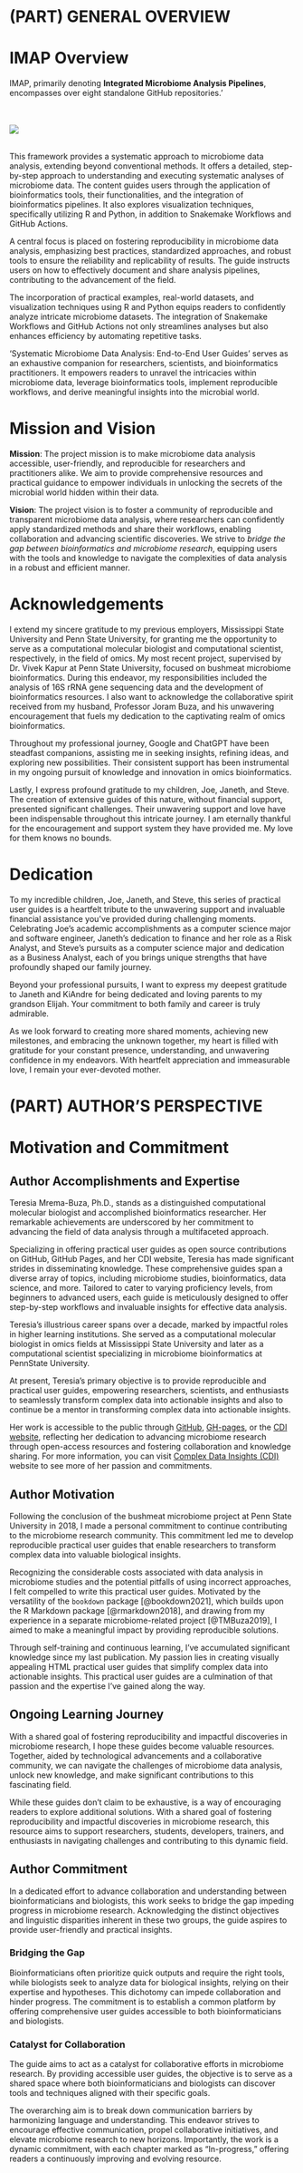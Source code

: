 # (PART) GENERAL OVERVIEW {-}

# IMAP Overview {-}

IMAP, primarily denoting **Integrated Microbiome Analysis Pipelines**, encompasses over eight standalone GitHub repositories.' 

<br>
<br>
![](images/imap.png)
<br>
<br>


This framework provides a systematic approach to microbiome data analysis, extending beyond conventional methods. It offers a detailed, step-by-step approach to understanding and executing systematic analyses of microbiome data. The content guides users through the application of bioinformatics tools, their functionalities, and the integration of bioinformatics pipelines. It also explores visualization techniques, specifically utilizing R and Python, in addition to Snakemake Workflows and GitHub Actions.

A central focus is placed on fostering reproducibility in microbiome data analysis, emphasizing best practices, standardized approaches, and robust tools to ensure the reliability and replicability of results. The guide instructs users on how to effectively document and share analysis pipelines, contributing to the advancement of the field.

The incorporation of practical examples, real-world datasets, and visualization techniques using R and Python equips readers to confidently analyze intricate microbiome datasets. The integration of Snakemake Workflows and GitHub Actions not only streamlines analyses but also enhances efficiency by automating repetitive tasks.

'Systematic Microbiome Data Analysis: End-to-End User Guides' serves as an exhaustive companion for researchers, scientists, and bioinformatics practitioners. It empowers readers to unravel the intricacies within microbiome data, leverage bioinformatics tools, implement reproducible workflows, and derive meaningful insights into the microbial world.

# Mission and Vision {-}

**Mission**: The project mission is to make microbiome data analysis accessible, user-friendly, and reproducible for researchers and practitioners alike. We aim to provide comprehensive resources and practical guidance to empower individuals in unlocking the secrets of the microbial world hidden within their data.

**Vision**: The project vision is to foster a community of reproducible and transparent microbiome data analysis, where researchers can confidently apply standardized methods and share their workflows, enabling collaboration and advancing scientific discoveries. We strive to *bridge the gap between bioinformatics and microbiome research*, equipping users with the tools and knowledge to navigate the complexities of data analysis in a robust and efficient manner.


# Acknowledgements {-}

I extend my sincere gratitude to my previous employers, Mississippi State University and Penn State University, for granting me the opportunity to serve as a computational molecular biologist and computational scientist, respectively, in the field of omics. My most recent project, supervised by Dr. Vivek Kapur at Penn State University, focused on bushmeat microbiome bioinformatics. During this endeavor, my responsibilities included the analysis of 16S rRNA gene sequencing data and the development of bioinformatics resources. I also want to acknowledge the collaborative spirit received from my husband, Professor Joram Buza, and his unwavering encouragement that fuels my dedication to the captivating realm of omics bioinformatics.

Throughout my professional journey, Google and ChatGPT have been steadfast companions, assisting me in seeking insights, refining ideas, and exploring new possibilities. Their consistent support has been instrumental in my ongoing pursuit of knowledge and innovation in omics bioinformatics.

Lastly, I express profound gratitude to my children, Joe, Janeth, and Steve. The creation of extensive guides of this nature, without financial support, presented significant challenges. Their unwavering support and love have been indispensable throughout this intricate journey. I am eternally thankful for the encouragement and support system they have provided me. My love for them knows no bounds.

# Dedication {-}

To my incredible children, Joe, Janeth, and Steve, this series of practical user guides is a heartfelt tribute to the unwavering support and invaluable financial assistance you've provided during challenging moments. Celebrating Joe's academic accomplishments as a computer science major and software engineer, Janeth's dedication to finance and her role as a Risk Analyst, and Steve's pursuits as a computer science major and dedication as a Business Analyst, each of you brings unique strengths that have profoundly shaped our family journey.

Beyond your professional pursuits, I want to express my deepest gratitude to Janeth and KiAndre for being dedicated and loving parents to my grandson Elijah. Your commitment to both family and career is truly admirable.

As we look forward to creating more shared moments, achieving new milestones, and embracing the unknown together, my heart is filled with gratitude for your constant presence, understanding, and unwavering confidence in my endeavors. With heartfelt appreciation and immeasurable love, I remain your ever-devoted mother.


# (PART) AUTHOR'S PERSPECTIVE {-}

# Motivation and Commitment {-}

## Author Accomplishments and Expertise

Teresia Mrema-Buza, Ph.D., stands as a distinguished computational molecular biologist and accomplished bioinformatics researcher. Her remarkable achievements are underscored by her commitment to advancing the field of data analysis through a multifaceted approach.

Specializing in offering practical user guides as open source contributions on GitHub, GitHub Pages, and her CDI website, Teresia has made significant strides in disseminating knowledge. These comprehensive guides span a diverse array of topics, including microbiome studies, bioinformatics, data science, and more. Tailored to cater to varying proficiency levels, from beginners to advanced users, each guide is meticulously designed to offer step-by-step workflows and invaluable insights for effective data analysis.

Teresia's illustrious career spans over a decade, marked by impactful roles in higher learning institutions. She served as a computational molecular biologist in omics fields at Mississippi State University and later as a computational scientist specializing in microbiome bioinformatics at PennState University.

At present, Teresia's primary objective is to provide reproducible and practical user guides, empowering researchers, scientists, and enthusiasts to seamlessly transform complex data into actionable insights and also to continue be a mentor in transforming complex data into actionable insights.

Her work is accessible to the public through [GitHub](https://github.com/), [GH-pages](https://pages.github.com/), or the [CDI website](https://complexdatainsights.com), reflecting her dedication to advancing microbiome research through open-access resources and fostering collaboration and knowledge sharing. For more information, you can visit [Complex Data Insights (CDI)](https://complexdatainsights.com) website to see more of her passion and commitments.


## Author Motivation {-}

Following the conclusion of the bushmeat microbiome project at Penn State University in 2018, I made a personal commitment to continue contributing to the microbiome research community. This commitment led me to develop reproducible practical user guides that enable researchers to transform complex data into valuable biological insights.

Recognizing the considerable costs associated with data analysis in microbiome studies and the potential pitfalls of using incorrect approaches, I felt compelled to write this practical user guides. Motivated by the versatility of the `bookdown` package [@bookdown2021], which builds upon the R Markdown package [@rmarkdown2018], and drawing from my experience in a separate microbiome-related project [@TMBuza2019], I aimed to make a meaningful impact by providing reproducible solutions.

Through self-training and continuous learning, I've accumulated significant knowledge since my last publication. My passion lies in creating visually appealing HTML practical user guides that simplify complex data into actionable insights. This practical user guides are a culmination of that passion and the expertise I've gained along the way.


## Ongoing Learning Journey {-}
With a shared goal of fostering reproducibility and impactful discoveries in microbiome research, I hope these guides become valuable resources. Together, aided by technological advancements and a collaborative community, we can navigate the challenges of microbiome data analysis, unlock new knowledge, and make significant contributions to this fascinating field.

While these guides don't claim to be exhaustive, is a way of encouraging readers to explore additional solutions. With a shared goal of fostering reproducibility and impactful discoveries in microbiome research, this resource aims to support researchers, students, developers, trainers, and enthusiasts in navigating challenges and contributing to this dynamic field.

## Author Commitment {-}
In a dedicated effort to advance collaboration and understanding between bioinformaticians and biologists, this work seeks to bridge the gap impeding progress in microbiome research. Acknowledging the distinct objectives and linguistic disparities inherent in these two groups, the guide aspires to provide user-friendly and practical insights.

### Bridging the Gap {-}
Bioinformaticians often prioritize quick outputs and require the right tools, while biologists seek to analyze data for biological insights, relying on their expertise and hypotheses. This dichotomy can impede collaboration and hinder progress. The commitment is to establish a common platform by offering comprehensive user guides accessible to both bioinformaticians and biologists.

### Catalyst for Collaboration {-}
The guide aims to act as a catalyst for collaborative efforts in microbiome research. By providing accessible user guides, the objective is to serve as a shared space where both bioinformaticians and biologists can discover tools and techniques aligned with their specific goals.

The overarching aim is to break down communication barriers by harmonizing language and understanding. This endeavor strives to encourage effective communication, propel collaborative initiatives, and elevate microbiome research to new horizons. Importantly, the work is a dynamic commitment, with each chapter marked as "In-progress," offering readers a continuously improving and evolving resource.
